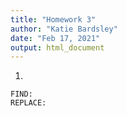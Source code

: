 ```yaml
---
title: "Homework 3"
author: "Katie Bardsley"
date: "Feb 17, 2021"
output: html_document
---
```




1.
```
FIND: 
REPLACE: 
```
